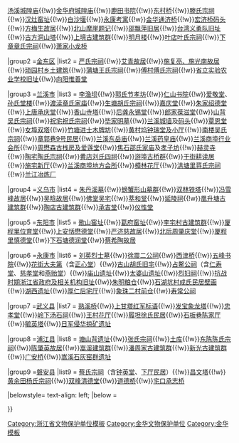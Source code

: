 {{Navbox
|name = 金华市境内的浙江省文物保护单位
|title = [[浙江省文物保护单位#金华市|金华市境内的浙江省文物保护单位]]
|titlestyle =
|image =
|style = text-align:left;
|groupstyle = width:7em;text-align:center;
|state = {{{state<includeonly>|collapsed</includeonly>}}}
|above =

|group1 =[[婺城区]]
|list1 = [[八咏楼]]{{!w}}[[汤溪城隍庙]]{{!w}}[[金华府城隍庙]]{{!w}}[[鹿田书院]]{{!w}}[[东村桥]]{{!w}}[[滕氏宗祠]]{{!w}}[[汉灶窑址]]{{!w}}[[白沙堰]]{{!w}}[[永康考寓]]{{!w}}[[通济桥 (金华)|金华通济桥]]{{!w}}[[宏济桥码头]]{{!w}}[[方梅生故居]]{{!w}}[[北山摩崖题记]]{{!w}}[[邵飘萍旧居]]{{!w}}[[台湾义勇队旧址]]{{!w}}[[古方洞山塔]]{{!w}}[[上境古建筑群]]{{!w}}[[明月楼]]{{!w}}[[叶店叶氏宗祠]]{{!w}}[[下章章氏宗祠]]{{!w}}[[萧家小龙桥]]

|group2 =[[金东区]]
|list2 = [[严氏宗祠]]{{!w}}[[艾青故居]]{{!w}}[[施复亮、施光南故居]]{{!w}}[[琐园村|琐园村乡土建筑]]{{!w}}[[蒲塘王氏宗祠]]{{!w}}[[傅村傅氏宗祠]]{{!w}}[[浙江省立实验农业学校旧址|省立实验农业学校旧址]]{{!w}}[[向阳惟善堂]]

|group3 =[[兰溪市]]
|list3 = [[李渔坝]]{{!w}}[[郭氏节孝坊]]{{!w}}[[仁山书院]]{{!w}}[[爱敬堂]]、[[孙氏堂楼]]{{!w}}[[渡渎章氏家庙]]{{!w}}[[生塘胡氏宗祠]]{{!w}}[[嘉庆堂]]{{!w}}[[朱家绍德堂]]{{!w}}[[上唐承庆堂]]{{!w}}[[香山寺塔]]{{!w}}[[后龚永锡堂]]{{!w}}[[郎家葆滋堂]]{{!w}}[[山背吴氏宗祠]]{{!w}}[[祝宅祝氏宗祠]]{{!w}}[[毕家明墓]]{{!w}}[[兰溪城墙]]及[[兰江古码头|码头]]{{!w}}[[覃恩堂]]{{!w}}[[女埠双塔]]{{!w}}[[竹塘进士木牌坊]]{{!w}}[[黄村坞钟瑞堂及小厅]]{{!w}}[[南楼吴氏宗祠]]{{!w}}[[章郭巷9号民居]]{{!w}}[[兰溪东岳庙]]{{!w}}[[兰溪药皇庙]]{{!w}}[[兰溪商埠行业会所]]{{!w}}[[周懋森古栈房及爱莲堂]]{{!w}}[[焦石邵氏家庙]]及[[孝子坊]]{{!w}}[[赫灵寺]]{{!w}}[[陶宅陶氏宗祠]]{{!w}}[[黄店刘氏四祠]]{{!w}}[[游埠古桥群]]{{!w}}[[于街耕读居]]{{!w}}[[施宅新厅]]{{!w}}[[兰溪商埠地方会所]]{{!w}}[[樟林花厅]]{{!w}}[[洪塘里蒋氏宗祠]]{{!w}}[[兰江冶炼厂]]

|group4 =[[义乌市]]
|list4 = [[朱丹溪墓]]{{!w}}[[乔亭冯氏家族墓|螃蟹形山墓群]]{{!w}}[[双林铁塔]]{{!w}}[[冯雪峰故居]]{{!w}}[[吴晗故居]]{{!w}}[[佛堂吴宅]]{{!w}}[[萃和堂]]{{!w}}[[延陵祠]]{{!w}}[[凰升塘古建筑群]]{{!w}}[[陶店古建筑群]]{{!w}}[[承吉堂]]{{!w}}[[仪性堂]]

|group5 =[[东阳市]]
|list5 = [[歌山窑址]]{{!w}}[[葛府窑址]]{{!w}}[[李宅村古建筑群]]{{!w}}[[厦程里位育堂]]{{!w}}[[上安恬懋德堂]]{{!w}}[[严济慈故居]]{{!w}}[[北后周肇庆堂]]{{!w}}[[厦程里慎德堂]]{{!w}}[[下石塘德润堂]]{{!w}}[[蔡希陶故居]]

|group6 =[[永康市]]
|list6 = [[刘英烈士墓]]{{!w}}[[徐震二公祠]]{{!w}}[[西津桥]]{{!w}}[[五峰书院]]{{!w}}[[花街大夫第]]（含[[正心堂]]）{{!w}}[[古山胡氏旧宅]]{{!w}}[[占鳌公祠]]（含[[仁寿堂]]、[[慈孝堂]]和[[燕贻堂]]）{{!w}}[[庙山遗址]]{{!w}}[[太婆山遗址]]{{!w}}[[烈妇祠]]{{!w}}[[抗战时期浙江省政府及相关机构旧址]]{{!w}}[[朱明粮仓]]{{!w}}[[石湖坑村成氏民居壁画]]{{!w}}[[湖西遗址]]{{!w}}[[厚仁后宅厅]]{{!w}}[[象珠二村前仓]]{{!w}}[[寿常公祠]]

|group7 =[[武义县]]
|list7 = [[熟溪桥]]{{!w}}[[上甘塔红军标语]]{{!w}}[[发宝象龙塔]]{{!w}}[[忠孝堂]]{{!w}}[[岭下汤石祠]]{{!w}}[[王村花厅]]{{!w}}[[履坦徐氏民居]]{{!w}}[[石板巷陈家厅]]{{!w}}[[毓英塔]]{{!w}}[[日军侵华掠矿遗址]]

|group8 =[[浦江县]]
|list8 = [[塘山背遗址]]{{!w}}[[浦江博物馆|张氏宗祠]]{{!w}}[[土库 (金华)|土库]]{{!w}}[[东陈陈氏宗祠]]{{!w}}[[陈肇英故居]]{{!w}}[[嵩溪建筑群]]{{!w}}[[潘周家古建筑群]]{{!w}}[[新光古建筑群]]{{!w}}[[广安桥]]{{!w}}[[嵩溪石灰窑群遗址]]

|group9 =[[磐安县]]
|list9 = [[蔡氏宗祠]]（含[[钟英堂]]、[[下厅民居]]）{{!w}}[[昌文塔]]{{!w}}[[黄余田杨氏宗祠]]{{!w}}[[双峰清德堂]]{{!w}}[[道德桥]]{{!w}}[[宅口承志桥]]

|belowstyle= text-align: left;
|below = 

}}<noinclude>
[[Category:浙江省文物保护单位模板]]
[[Category:金华文物保护单位]]
[[Category:金华模板]]
</noinclude>